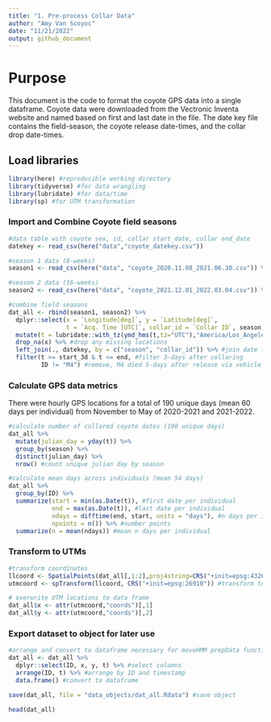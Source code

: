 ```yaml
---
title: "1. Pre-process Collar Data"
author: "Amy Van Scoyoc"
date: "11/21/2022"
output: github_document
---
```


# Purpose 
This document is the code to format the coyote GPS data into a single dataframe. Coyote data were downloaded from the Vectronic Inventa website and named based on first and last date in the file. The date key file contains the field-season, the coyote release date-times, and the collar drop date-times. 

## Load libraries

```r
library(here) #reproducible working directory
library(tidyverse) #for data wrangling
library(lubridate) #for data/time
library(sp) #for UTM transformation
```

### Import and Combine Coyote field seasons
```r
#data table with coyote sex, id, collar start_date, collar end_date
datekey <- read_csv(here("data","coyote_datekey.csv")) 

#season 1 data (8-weeks)
season1 <- read_csv(here("data", "coyote_2020.11.08_2021.06.30.csv")) %>% mutate(season = 1)

#season 2 data (16-weeks)
season2 <- read_csv(here("data", "coyote_2021.12.01_2022.03.04.csv")) %>% mutate(season = 2)

#combine field seasons
dat_all <- rbind(season1, season2) %>% 
  dplyr::select(x = `Longitude[deg]`, y = `Latitude[deg]`, 
                t = `Acq. Time [UTC]`, collar_id = `Collar ID`, season) %>%
  mutate(t = lubridate::with_tz(ymd_hms(t,tz="UTC"),"America/Los_Angeles")) %>% #adjust time
  drop_na(x) %>% #drop any missing locations
  left_join(., datekey, by = c("season", "collar_id")) %>% #join date table for filtering
  filter(t >= start_3d & t <= end, #filter 3-days after collaring
         ID != "M4") #remove, M4 died 5-days after release via vehicle collision
```
### Calculate GPS data metrics

There were hourly GPS locations for a total of 190 unique days (mean 60 days per individual) from November to May of 2020-2021 and 2021-2022. 
```r
#calculate number of collared coyote dates (190 unique days)
dat_all %>% 
  mutate(julian_day = yday(t)) %>% 
  group_by(season) %>% 
  distinct(julian_day) %>% 
  nrow() #count unique julian day by season
```

```r
#calculate mean days across individuals (mean 54 days)
dat_all %>% 
  group_by(ID) %>% 
  summarize(start = min(as.Date(t)), #first date per individual
            end = max(as.Date(t)), #last date per individual
            ndays = difftime(end, start, units = "days"), #n days per individual
            npoints = n()) %>% #number points
  summarize(n = mean(ndays)) #mean n days per individual
```

### Transform to UTMs
```r
#transform coordinates
llcoord <- SpatialPoints(dat_all[,1:2],proj4string=CRS("+init=epsg:4326")) #transform to sp object
utmcoord <- spTransform(llcoord, CRS("+init=epsg:26910")) #transform to utms

# overwrite UTM locations to data frame
dat_all$x <- attr(utmcoord,"coords")[,1]
dat_all$y <- attr(utmcoord,"coords")[,2]
```

### Export dataset to object for later use
```r
#arrange and convert to dataframe necessary for moveHMM prepData function
dat_all <- dat_all %>% 
  dplyr::select(ID, x, y, t) %>% #select columns
  arrange(ID, t) %>% #arrange by ID and timestamp
  data.frame() #convert to dataframe

save(dat_all, file = "data_objects/dat_all.Rdata") #save object

head(dat_all)
```